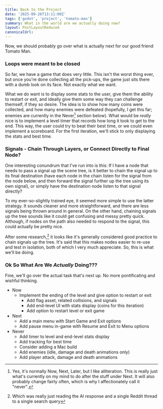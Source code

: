 ```yaml
---
title: Back to the Project
date: '2025-09-26T13:11:00Z'
tags: ['godot', 'project', 'tomato-man']
summary: What in the world are we actually doing now?
layout: PostLayoutReduced
canonicalUrl:
---
```


Now, we should probably go over what is actually next for our good friend Tomato Man.

<TOCInline toc={props.toc} asDisclosure collapse toHeading={3} />

### Loops were meant to be closed

So far, we have a game that does very little. This isn't the worst thing ever, but once you're done collecting all the
pick-ups, the game just sits there with a dumb look on its face. Not exactly what we want.

What we do want is to display some stats to the user, give them the ability to restart or exit, and ideally give them some way
they can challenge themself, if they so desire. The idea is to show how many coins were collected, and how many enemies were
defeated (hopefully, I get this far; enemies are currently in the Never[^1] section below). What would be _really_ nice is
to implement a level timer that records how long it took to get to the end. This way, the user could try to beat their best
time, or we could even implement a scoreboard. For the first iteration, we'll stick to only displaying the stats and best time.

### Signals - Chain Through Layers, or Connect Directly to Final Node?

One interesting conundrum that I've run into is this: If I have a node that needs to pass a signal up the scene tree, is it
better to chain the signal up to its final destination (have each node in the chain listen for the signal from the node
below, and then forward the signal further up the tree using its own signal), or simply have the destination node listen to
that signal directly?

To my ever-so-slightly trained eye, it seemed more simple to use the latter strategy. It sounds cleaner and more
straightforward, and there are less signals being thrown around in general. On the other hand, chaining signals up the tree
sounds like it could get confusing and messy pretty quick. Although, if nodes on the path also needed to respond to the
signal, this could actually be pretty nice.

After some research,[^2] it looks like it's generally considered good practice to chain signals up the tree. It's said that
this makes nodes easier to re-use and test in isolation, both of which I very much appreciate. So, this is what we'll be
doing.

### Ok So What Are We _Actually_ Doing???

Fine, we'll go over the actual task that's next up. No more pontificating and wishful thinking.

- Now
  - Implement the ending of the level and give option to restart or exit
    - Add flag asset, related collisions, and signals
    - Add end-level UI with stats display (coins for this iteration)
    - Add option to restart level or exit game
- Next
  - Add a main menu with Start Game and Exit options
  - Add pause menu in-game with Resume and Exit to Menu options
- Never
  - Add timer to level and end-level stats display
  - Add tracking for best time
  - Consider adding a Mac build
  - Add enemies (idle, damage and death animations only)
  - Add player attack, damage and death animations

[^1]:
    Yes, it's normally Now, Next, Later, but I like alliteration. This is really just what's currently on my mind to do
    after the stuff under Next. It will also probably change fairly often, which is why I affectionately call it "never".

[^2]: Which was really just reading the AI response and a single Reddit thread to a single search query
